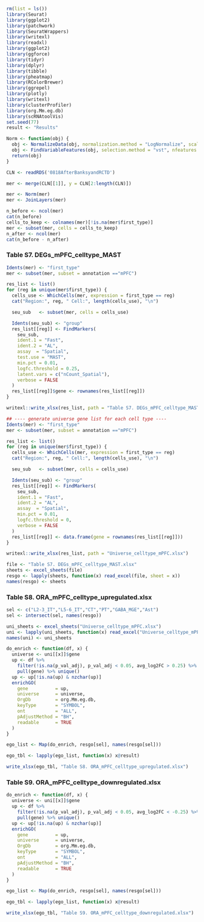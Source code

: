 ```r
rm(list = ls())
library(Seurat)
library(ggplot2)
library(patchwork)
library(SeuratWrappers)
library(writexl)
library(readxl)
library(ggplot2)
library(ggforce)
library(tidyr)
library(dplyr) 
library(tibble)
library(pheatmap)
library(RColorBrewer)
library(ggrepel)
library(plotly)
library(writexl)
library(clusterProfiler)
library(org.Mm.eg.db)
library(scRNAtoolVis)
set.seed(77)
result <- "Results"
```


```r
Norm <- function(obj) {
  obj <- NormalizeData(obj, normalization.method = "LogNormalize", scale.factor = 10000)
  obj <- FindVariableFeatures(obj, selection.method = "vst", nfeatures = 3000)
  return(obj)
}
```

```r
CLN <- readRDS('0818AfterBanksyandRCTD')
```

```r
mer <- merge(CLN[[1]], y = CLN[2:length(CLN)])
```



```r
mer <- Norm(mer)
mer <- JoinLayers(mer)
```


```r
n_before <- ncol(mer)
cat(n_before)
cells_to_keep <- colnames(mer)[!is.na(mer$first_type)]
mer <- subset(mer, cells = cells_to_keep)
n_after <- ncol(mer)
cat(n_before - n_after)
```

### Table S7. DEGs_mPFC_celltype_MAST

```r
Idents(mer) <- "first_type"
mer <- subset(mer, subset = annotation =="mPFC")

res_list <- list()
for (reg in unique(mer$first_type)) {
  cells_use <- WhichCells(mer, expression = first_type == reg)
  cat("Region:", reg, " Cell:", length(cells_use), "\n")

  seu_sub   <- subset(mer, cells = cells_use)

  Idents(seu_sub) <- "group"
  res_list[[reg]] <- FindMarkers(
    seu_sub,
    ident.1 = "Fast",
    ident.2 = "AL",
    assay  = "Spatial",
    test.use = "MAST",
    min.pct = 0.01,
    logfc.threshold = 0.25,
    latent.vars = c("nCount_Spatial"),
    verbose = FALSE
  )
  res_list[[reg]]$gene <- rownames(res_list[[reg]])
}
```


```r
writexl::write_xlsx(res_list, path = "Table S7. DEGs_mPFC_celltype_MAST.xlsx")
```


```r
## ---- generate universe gene list for each cell type ----
Idents(mer) <- "first_type"
mer <- subset(mer, subset = annotation =="mPFC")

res_list <- list()
for (reg in unique(mer$first_type)) {
  cells_use <- WhichCells(mer, expression = first_type == reg)
  cat("Region:", reg, " Cell:", length(cells_use), "\n")

  seu_sub   <- subset(mer, cells = cells_use)

  Idents(seu_sub) <- "group"
  res_list[[reg]] <- FindMarkers(
    seu_sub,
    ident.1 = "Fast",
    ident.2 = "AL",
    assay  = "Spatial",
    min.pct = 0.01,
    logfc.threshold = 0,
    verbose = FALSE
  )
  res_list[[reg]] <- data.frame(gene = rownames(res_list[[reg]]))
}

writexl::write_xlsx(res_list, path = "Universe_celltype_mPFC.xlsx")
```



```r
file <- "Table S7. DEGs_mPFC_celltype_MAST.xlsx"
sheets <- excel_sheets(file)
resgo <- lapply(sheets, function(x) read_excel(file, sheet = x))
names(resgo) <- sheets
```

### Table S8. ORA_mPFC_celltype_upregulated.xlsx

```r
sel <- c("L2-3_IT","L5-6_IT","CT","PT","GABA_MGE","Ast")
sel <- intersect(sel, names(resgo))

uni_sheets <- excel_sheets("Universe_celltype_mPFC.xlsx")
uni <- lapply(uni_sheets, function(x) read_excel("Universe_celltype_mPFC.xlsx", sheet = x))
names(uni) <- uni_sheets

do_enrich <- function(df, x) {
  universe <- uni[[x]]$gene
  up <- df %>%
    filter(!is.na(p_val_adj), p_val_adj < 0.05, avg_log2FC > 0.25) %>%
    pull(gene) %>% unique()
  up <- up[!is.na(up) & nzchar(up)]
  enrichGO(
    gene          = up,
    universe      = universe,
    OrgDb         = org.Mm.eg.db,
    keyType       = "SYMBOL",
    ont           = "ALL",
    pAdjustMethod = "BH",
    readable      = TRUE
  )
}

ego_list <- Map(do_enrich, resgo[sel], names(resgo[sel]))

ego_tbl <- lapply(ego_list, function(x) x@result)

write_xlsx(ego_tbl, "Table S8. ORA_mPFC_celltype_upregulated.xlsx")
```

### Table S9. ORA_mPFC_celltype_downregulated.xlsx

```r
do_enrich <- function(df, x) {
  universe <- uni[[x]]$gene
  up <- df %>%
    filter(!is.na(p_val_adj), p_val_adj < 0.05, avg_log2FC < -0.25) %>%
    pull(gene) %>% unique()
  up <- up[!is.na(up) & nzchar(up)]
  enrichGO(
    gene          = up,
    universe      = universe,
    OrgDb         = org.Mm.eg.db,
    keyType       = "SYMBOL",
    ont           = "ALL",
    pAdjustMethod = "BH",
    readable      = TRUE
  )
}

ego_list <- Map(do_enrich, resgo[sel], names(resgo[sel]))

ego_tbl <- lapply(ego_list, function(x) x@result)

write_xlsx(ego_tbl, "Table S9. ORA_mPFC_celltype_downregulated.xlsx")
```

